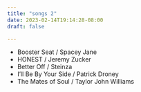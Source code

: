 ```yaml
---
title: "songs 2"
date: 2023-02-14T19:14:28-08:00
draft: false

---
```



* Booster Seat / Spacey Jane
* HONEST / Jeremy Zucker
* Better Off / Steinza
* I'll Be By Your Side / Patrick Droney
* The Mates of Soul / Taylor John Williams

